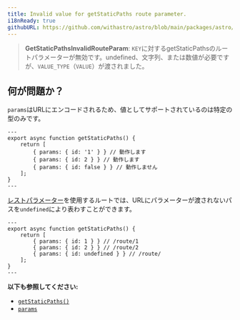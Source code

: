 ```yaml
---
title: Invalid value for getStaticPaths route parameter.
i18nReady: true
githubURL: https://github.com/withastro/astro/blob/main/packages/astro/src/core/errors/errors-data.ts
---
```


> **GetStaticPathsInvalidRouteParam**: `KEY`に対するgetStaticPathsのルートパラメーターが無効です。undefined、文字列、または数値が必要ですが、`VALUE_TYPE`（`VALUE`）が渡されました。

## 何が問題か？

`params`はURLにエンコードされるため、値としてサポートされているのは特定の型のみです。

```astro title="/route/[id].astro"
---
export async function getStaticPaths() {
	return [
		{ params: { id: '1' } } // 動作します
		{ params: { id: 2 } } // 動作します
		{ params: { id: false } } // 動作しません
	];
}
---
```

[レストパラメーター](/ja/guides/routing/#レストパラメーター)を使用するルートでは、URLにパラメーターが渡されないパスを`undefined`により表わすことができます。

```astro title="/route/[...id].astro"
---
export async function getStaticPaths() {
	return [
		{ params: { id: 1 } } // /route/1
		{ params: { id: 2 } } // /route/2
		{ params: { id: undefined } } // /route/
	];
}
---
```

**以下も参照してください:**
-  [`getStaticPaths()`](/ja/reference/api-reference/#getstaticpaths)
-  [`params`](/ja/reference/api-reference/#params)


